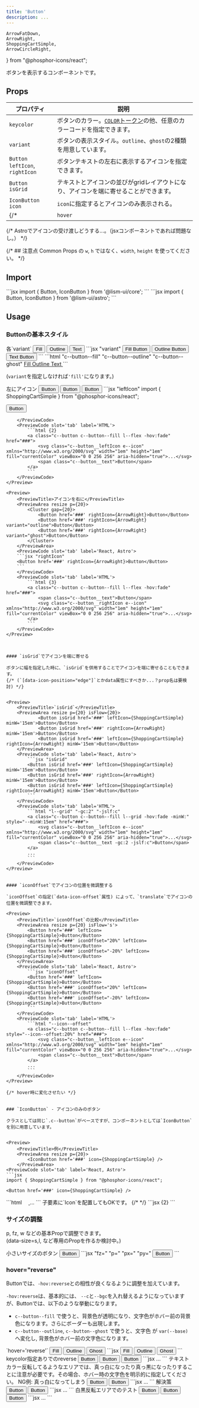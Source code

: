 ```yaml
---
title: 'Button'
description: ...
---
```


	ArrowFatDown,
	ArrowRight,
	ShoppingCartSimple,
	ArrowCircleRight,
} from "@phosphor-icons/react";

ボタンを表示するコンポーネントです。

## Props

| プロパティ | 説明 |
|---|---|
|`keycolor`| ボタンのカラー。[`COLOR`トークン](/ja/css/tokens/#color)の他、任意のカラーコードを指定できます。|
|`variant`| ボタンの表示スタイル。`outline`、`ghost`の2種類を用意しています。|
|<PropBadge>`Button`</PropBadge><br/>`leftIcon`, `rightIcon` | ボタンテキストの左右に表示するアイコンを指定できます。|
|<PropBadge>`Button`</PropBadge><br/>`isGrid`| テキストとアイコンの並びがgridレイアウトになり、アイコンを端に寄せることができます。|
|<PropBadge>`IconButton`</PropBadge><br/>`icon`| `icon`に指定するとアイコンのみ表示される。|
{/* |`hover`| デフォルトは`fade`が指定されています。| */}


{/* <Alert preset="info">
Astroでアイコンの受け渡しどうする...。（jsxコンポーネントであれば問題なし。）
</Alert> */}



{/* ## 注意点
Common Props の `w`, `h` ではなく、`width`, `height` を使ってください。 */}


## Import

<Preview>
	<PreviewCode slot='tab' label='React'>
```jsx
import { Button, IconButton } from '@lism-ui/core';
```
	</PreviewCode>
	<PreviewCode slot='tab' label='Astro'>
```jsx
import { Button, IconButton } from '@lism-ui/astro';
```
	</PreviewCode>
</Preview>



## Usage

### Buttonの基本スタイル

<Preview>
	<PreviewTitle>各`variant`</PreviewTitle>
	<PreviewArea resize p={20}>
		<Cluster gap={20}>
			<Button href='###' variant='fill'>Fill</Button>
			<Button href='###' variant='outline'>Outline</Button>
			<Button href='###' variant='ghost'>Text</Button>
		</Cluster>
	</PreviewArea>
	<PreviewCode slot='tab' label='React, Astro'>
		```jsx "variant"
		<Button href='###'>Fill Button</Button>
		<Button href='###' variant="outline">Outline Button</Button>
		<Button href='###' variant="ghost">Text Button</Button>
		```
	</PreviewCode>
	<PreviewCode slot='tab' label='HTML'>
		```html "c--button--fill" "c--button--outline" "c--button--ghost"
		<a class="c--button c--button--fill l--flex -hov:fade" href="###">
			<span class="c--button__text">Fill</span>
		</a>
		<a class="c--button c--button--outline l--flex -hov:fade" href="###">
			<span class="c--button__text">Outline</span>
		</a>
		<a class="c--button c--button--ghost l--flex -hov:fade" href="###">
			<span class="c--button__text">Text</span>
		</a>
		```
	</PreviewCode>
</Preview>

(`variant`を指定しなければ`'fill'`になります。)


<Preview>
	<PreviewTitle>左にアイコン</PreviewTitle>
	<PreviewArea resize p={20}>
		<Cluster gap={20}>
			<Button href='###' leftIcon={ShoppingCartSimple}>Button</Button>
			<Button href='###' leftIcon={ShoppingCartSimple} variant="outline">Button</Button>
			<Button href='###' leftIcon={ShoppingCartSimple} variant="ghost">Button</Button>
		</Cluster>
	</PreviewArea>
<PreviewCode slot='tab' label='React, Astro'>
```jsx "leftIcon"
import { ShoppingCartSimple } from "@phosphor-icons/react";

<Button href='###' leftIcon={ShoppingCartSimple}>Button</Button>
```
	</PreviewCode>
	<PreviewCode slot='tab' label='HTML'>
		```html {2}
		<a class="c--button c--button--fill l--flex -hov:fade" href="###">
			<svg class="c--button__leftIcon e--icon" xmlns="http://www.w3.org/2000/svg" width="1em" height="1em" fill="currentColor" viewBox="0 0 256 256" aria-hidden="true">...</svg>
			<span class="c--button__text">Button</span>
		</a>
		```
	</PreviewCode>
</Preview>

<Preview>
	<PreviewTitle>アイコンを右に</PreviewTitle>
	<PreviewArea resize p={20}>
		<Cluster gap={20}>
			<Button href='###' rightIcon={ArrowRight}>Button</Button>
			<Button href='###' rightIcon={ArrowRight} variant="outline">Button</Button>
			<Button href='###' rightIcon={ArrowRight} variant="ghost">Button</Button>
		</Cluster>
	</PreviewArea>
	<PreviewCode slot='tab' label='React, Astro'>
	```jsx "rightIcon"
	<Button href='###' rightIcon={ArrowRight}>Button</Button>
	```
	</PreviewCode>
	<PreviewCode slot='tab' label='HTML'>
		```html {3}
		<a class="c--button c--button--fill l--flex -hov:fade" href="###">
			<span class="c--button__text">Button</span>
			<svg class="c--button__rightIcon e--icon" xmlns="http://www.w3.org/2000/svg" width="1em" height="1em" fill="currentColor" viewBox="0 0 256 256" aria-hidden="true">...</svg>
		</a>
		```
	</PreviewCode>
</Preview>



#### `isGrid`でアイコンを端に寄せる

ボタンに幅を指定した時に、`isGrid`を併用することでアイコンを端に寄せることもできます。  
{/* (`[data-icon-position="edge"]`とかdata属性にすべきか...？prop名は要検討) */}


<Preview>
	<PreviewTitle>`isGrid`</PreviewTitle>
	<PreviewArea resize p={20} isFlow={20}>
			<Button isGrid href='###' leftIcon={ShoppingCartSimple} minW='15em'>Button</Button>
			<Button isGrid href='###' rightIcon={ArrowRight} minW='15em'>Button</Button>
			<Button isGrid href='###' leftIcon={ShoppingCartSimple} rightIcon={ArrowRight} minW='15em'>Button</Button>
	</PreviewArea>
	<PreviewCode slot='tab' label='React, Astro'>
		```jsx "isGrid"
		<Button isGrid href='###' leftIcon={ShoppingCartSimple} minW='15em'>Button</Button>
		<Button isGrid href='###' rightIcon={ArrowRight} minW='15em'>Button</Button>
		<Button isGrid href='###' leftIcon={ShoppingCartSimple} rightIcon={ArrowRight} minW='15em'>Button</Button>
		```
	</PreviewCode>
	<PreviewCode slot='tab' label='HTML'>
		```html "l--grid" "-gc:2" "-jslf:c"
		<a class="c--button c--button--fill l--grid -hov:fade -minW:" style="--minW:15em" href="###">
			<svg class="c--button__leftIcon e--icon" xmlns="http://www.w3.org/2000/svg" width="1em" height="1em" fill="currentColor" viewBox="0 0 256 256" aria-hidden="true">...</svg>
			<span class="c--button__text -gc:2 -jslf:c">Button</span>
		</a>
		...
		```
	</PreviewCode>
</Preview>


#### `iconOffset`でアイコンの位置を微調整する

`iconOffset`の指定(`data-icon-offset`属性) によって、`translate`でアイコンの位置を微調整できます。

<Preview>
	<PreviewTitle>`iconOffset`の比較</PreviewTitle>
	<PreviewArea resize p={20} isFlow='s'>
		<Button href='###' leftIcon={ShoppingCartSimple}>Button</Button>
		<Button href='###' iconOffset="20%" leftIcon={ShoppingCartSimple}>Button</Button>
		<Button href='###' iconOffset="-20%" leftIcon={ShoppingCartSimple}>Button</Button>
	</PreviewArea>
	<PreviewCode slot='tab' label='React, Astro'>
		```jsx "iconOffset"
		<Button href='###' leftIcon={ShoppingCartSimple}>Button</Button>
		<Button href='###' iconOffset="20%" leftIcon={ShoppingCartSimple}>Button</Button>
		<Button href='###' iconOffset="-20%" leftIcon={ShoppingCartSimple}>Button</Button>
		```
	</PreviewCode>
	<PreviewCode slot='tab' label='HTML'>
		```html "--icon--offset"
		<a class="c--button c--button--fill l--flex -hov:fade" style="--icon--offset:20%" href="###">
			<svg class="c--button__leftIcon e--icon" xmlns="http://www.w3.org/2000/svg" width="1em" height="1em" fill="currentColor" viewBox="0 0 256 256" aria-hidden="true">...</svg>
			<span class="c--button__text">Button</span>
		</a>
		...
		```
	</PreviewCode>
</Preview>

{/* hover時に変化させたい */}


### `IconButton` - アイコンのみのボタン

クラスとしては同じ`.c--button`がベースですが、コンポーネントとしては`IconButton`を別に用意しています。


<Preview>
	<PreviewTitle>例</PreviewTitle>
	<PreviewArea resize p={20}>
		<IconButton href='###' icon={ShoppingCartSimple} /> 
	</PreviewArea>
<PreviewCode slot='tab' label='React, Astro'>
```jsx
import { ShoppingCartSimple } from "@phosphor-icons/react";

<Button href='###' icon={ShoppingCartSimple} />
```
</PreviewCode>
<PreviewCode slot='tab' label='HTML'>
	```html
	<a class="c--button  c--button--fill l--flex -hov:fade" href="###">
		<svg class="c--button__icon e--icon" xmlns="http://www.w3.org/2000/svg" width="1em" height="1em" fill="currentColor" viewBox="0 0 256 256" aria-hidden="true">...</svg>
	</a>
	...
	```
</PreviewCode>
</Preview>

<Preview>
	<PreviewTitle>子要素に`Icon`を配置してもOKです。</PreviewTitle>
	<PreviewArea resize p={20}>
		<Cluster gap={20}>
			<IconButton hover='up'>
				<Icon icon={ShoppingCartSimple} weight='fill'/>
			</IconButton>
			{/* <IconButton href='###' icon={ArrowFatDown} hover="bxsh:4" variant="outline" />
			<IconButton href='###' icon={ArrowRight} hover={{bgc:'base-3'}} variant="ghost" /> */}
		</Cluster>
	</PreviewArea>
<PreviewCode>
```jsx {2}
<IconButton hover='up'>
	<Icon icon={ShoppingCartSimple} weight='fill'/>
</IconButton>
```
</PreviewCode>
</Preview>


### サイズの調整

p, fz, w などの基本Propで調整できます。  
(data-size=s,l, など専用のPropを作るか検討中。)

<Preview>
	<PreviewTitle>小さいサイズのボタン</PreviewTitle>
	<PreviewArea resize p={20}>
		<Cluster gap={20}>
			<Button href='###' keycolor='purple' fz='xs' p={10} leftIcon={ArrowRight}>Button</Button>
			<IconButton href='###' fz='xs' p={10} px={20} icon={ShoppingCartSimple} />
		</Cluster>
	</PreviewArea>
	<PreviewCode>
		```jsx "fz=" "p=" "px=" "py="
		<Button href='###' keycolor='purple' fz='xs' p={10} leftIcon={ArrowRight}>Button</Button>
		<IconButton href='###' fz='xs' py={10} px={20} icon={ShoppingCartSimple} />
		```
	</PreviewCode>
</Preview>


### hover="reverse"

Buttonでは、`-hov:reverse`との相性が良くなるように調整を加えています。

`-hov:reverse`は、基本的には、 `--c`と`--bgc`を入れ替えるようになっていますが、Buttonでは、以下のような挙動になります。

- `c--button--fill` で使うと、背景色が透明になり、文字色がホバー前の背景色になります。さらにボーダーも出現します。
- `c--button--outline`, `c--button--ghost` で使うと、文字色 が `var(--base)`へ変化し, 背景色がホバー前の文字色になります。

<Preview>
	<PreviewTitle>`hover='reverse'`</PreviewTitle>
	<PreviewArea resize p={20}>
		<Cluster gap={20}>
			<Button href='###' hover='reverse'>Fill</Button>
			<Button href='###' hover='reverse' variant='outline'>Outline</Button>
			<Button href='###' hover='reverse' variant='ghost'>Ghost</Button>
		</Cluster>
	</PreviewArea>
	<PreviewCode>
		```jsx
		<Cluster gap={20}>
			<Button href='###' hover='reverse'>Fill</Button>
			<Button href='###' hover='reverse' variant='outline'>Outline</Button>
			<Button href='###' hover='reverse' variant='ghost'>Ghost</Button>
		</Cluster>
		```
	</PreviewCode>
</Preview>

<Preview>
	<PreviewTitle>keycolor指定ありでのreverse</PreviewTitle>
	<PreviewArea resize p={20}>
		<Cluster gap={20}>
			<Button href='###' hover='reverse' keycolor='blue'>Button</Button>
			<Button href='###' hover='reverse' variant='outline' keycolor='pink'>Button</Button>
			<Button href='###' hover='reverse' variant='ghost' bgc='base-2'>Button</Button>
		</Cluster>
	</PreviewArea>
	<PreviewCode>
		```jsx
		...
		```
	</PreviewCode>
</Preview>

<Alert preset='warning'>
テキストカラー反転してるようなエリアでは、真っ白になったり真っ黒になったりすることに注意が必要です。その場合、ホバー時の文字色を明示的に指定してください。
</Alert>

<Preview>
	<PreviewTitle>NG例: 真っ白になってしまう</PreviewTitle>
	<PreviewArea resize p={20}>
		<Box p='40' hasLayer c='base'>
			<MediaLayer src='/img.jpg' alt='' width='960' height='640' z='-1'/>
			<FilterLayer blur='4px' z='-1'/>
			<FilterLayer bgc='#000' opacity='0.5' z='-1'/>
			<DammyText />
			<Cluster mbs={30} gap={20}>
				<Button href='###' keycolor='base' hover='reverse' variant='outline'>Button</Button>
				<Button href='###' c='base' hover='reverse' variant='ghost'>Button</Button>
			</Cluster>
		</Box>
	</PreviewArea>
	<PreviewCode>
		```jsx
		...
		```
	</PreviewCode>
</Preview>

<Preview>
	<PreviewTitle>解決策</PreviewTitle>
	<PreviewArea resize p={20}>
		<Box p='40' hasLayer c='base'>
			<MediaLayer src='/img.jpg' alt='' width='960' height='640' z='-1'/>
			<FilterLayer blur='4px' z='-1'/>
			<FilterLayer bgc='#000' opacity='0.5' z='-1'/>
			<DammyText />
			<Cluster mbs={30} gap={20}>
				<Button href='###' keycolor='base' hover={['reverse', { c:'content' }]} variant='outline'>Button</Button>
				<Button href='###' c='base' hover={['reverse', { c:'content' }]} variant='ghost'>Button</Button>
			</Cluster>
		</Box>
	</PreviewArea>
	<PreviewCode>
		```jsx
		...
		```
	</PreviewCode>
</Preview>


<Preview>
	<PreviewTitle>白黒反転エリアでのテスト</PreviewTitle>
	<PreviewArea resize p={20}>
		<Box p='40' hasLayer c='base'>
			<MediaLayer src='/img.jpg' alt='' width='960' height='640' z='-1'/>
			<FilterLayer blur='4px' z='-1'/>
			<FilterLayer bgc='#000' opacity='0.5' z='-1'/>
			<DammyText />
			<Cluster mbs={30} gap={20}>
				<Button href='###' hover='reverse' variant='fill'>Button</Button>
				<Button href='###' hover={['reverse', { bgc:'transparent' }]} variant='fill'>Button</Button>
				<Button href='###' bgc='base' c='content' hover={['reverse', { bgc:'transparent' }]} variant='fill'>Button</Button>
			</Cluster>
		</Box>
	</PreviewArea>
	<PreviewCode>
		```jsx
		...
		```
	</PreviewCode>
</Preview>

